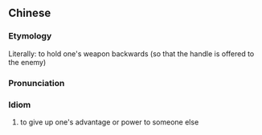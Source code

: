 ==Chinese==
{{zh-forms|type=112}}

===Etymology===
Literally: to hold one's weapon backwards (so that the handle is offered to the enemy)

===Pronunciation===
{{zh-pron
|m=dàochí gāngē
|cat=id
}}

===Idiom===
{{zh-idiom}}

# to give up one's advantage or power to someone else